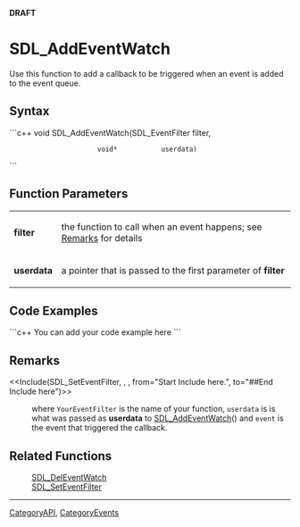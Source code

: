 <!-- pragma section-numbers off -->
<!-- pragma disable-camelcase -->
'''DRAFT'''

= SDL_AddEventWatch =
Use this function to add a callback to be triggered when an event is added to the event queue.


== Syntax ==
```c++
void SDL_AddEventWatch(SDL_EventFilter filter,
                       void*           userdata)
```

== Function Parameters ==
{|
|'''filter'''
|the function to call when an event happens; see [[#Remarks|Remarks]] for details
|-
|'''userdata'''
|a pointer that is passed to the first parameter of '''filter'''
|}

== Code Examples ==
```c++
You can add your code example here
```

== Remarks ==
<<Include(SDL_SetEventFilter, , , from="Start Include here.", to="##End Include here")>>
: where <code>YourEventFilter</code> is the name of your function, <code>userdata</code> is is what was passed as '''userdata''' to [[SDL_AddEventWatch]]() and <code>event</code> is the event that triggered the callback.



== Related Functions ==
:[[SDL_DelEventWatch]]
:[[SDL_SetEventFilter]]

----
[[CategoryAPI]], [[CategoryEvents]]
